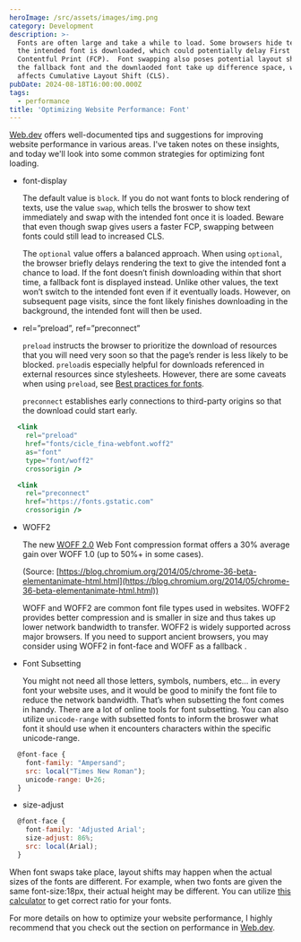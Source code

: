 ```yaml
---
heroImage: /src/assets/images/img.png
category: Development
description: >-
  Fonts are often large and take a while to load. Some browsers hide text until
  the intended font is downloaded, which could potentially delay First
  Contentful Print (FCP).  Font swapping also poses potential layout shifts when
  the fallback font and the downlaoded font take up difference space, which
  affects Cumulative Layout Shift (CLS).
pubDate: 2024-08-18T16:00:00.000Z
tags:
  - performance
title: 'Optimizing Website Performance: Font'
---
```


[Web.dev](https://web.dev/learn/performance) offers well-documented tips and suggestions for improving website performance in various areas. I've taken notes on these insights, and today we'll look into some common strategies for optimizing font loading.

- font-display

  The default value is `block`. If you do not want fonts to block rendering of texts, use the value `swap`, which tells the broswer to show text immediately and swap with the intended font once it is loaded. Beware that even though swap gives users a faster FCP, swapping between fonts could still lead to increased CLS.

  The `optional` value offers a balanced approach. When using `optional`, the browser briefly delays rendering the text to give the intended font a chance to load. If the font doesn’t finish downloading within that short time, a fallback font is displayed instead. Unlike other values, the text won’t switch to the intended font even if it eventually loads. However, on subsequent page visits, since the font likely finishes downloading in the background, the intended font will then be used.

- rel=”preload”, ref=”preconnect”

  `preload` instructs the browser to prioritize the download of resources that you will need very soon so that the page’s render is less likely to be blocked. `preload`is especially helpful for downloads referenced in external resources since stylesheets. However, there are some caveats when using `preload`, see [Best practices for fonts](https://web.dev/articles/font-best-practices#be_cautious_when_using_preload_to_load_fonts).

  `preconnect` establishes early connections to third-party origins so that the download could start early.

```jsx
  <link
  	rel="preload"
    href="fonts/cicle_fina-webfont.woff2"
    as="font"
    type="font/woff2"
    crossorigin />

  <link
  	rel="preconnect"
  	href="https://fonts.gstatic.com"
  	crossorigin />
```

- WOFF2

  The new [WOFF 2.0](https://groups.google.com/a/chromium.org/forum/#!topic/chromium-dev/j27Ou4RtvQI/discussion) Web Font compression format offers a 30% average gain over WOFF 1.0 (up to 50%+ in some cases).

  (Source: [https://blog.chromium.org/2014/05/chrome-36-beta-elementanimate-html.html](https://blog.chromium.org/2014/05/chrome-36-beta-elementanimate-html.html))

  WOFF and WOFF2 are common font file types used in websites. WOFF2 provides better compression and is smaller in size and thus takes up lower network bandwidth to transfer. WOFF2 is widely supported across major browsers. If you need to support ancient browsers, you may consider using WOFF2 in font-face and WOFF as a fallback .

- Font Subsetting

  You might not need all those letters, symbols, numbers, etc… in every font your website uses, and it would be good to minify the font file to reduce the network bandwidth. That’s when subsetting the font comes in handy. There are a lot of online tools for font subsetting. You can also utilize `unicode-range` with subsetted fonts to inform the broswer what font it should use when it encounters characters within the specific unicode-range.

```jsx
  @font-face {
    font-family: "Ampersand";
    src: local("Times New Roman");
    unicode-range: U+26;
  }
```

- size-adjust

```jsx
  @font-face {
    font-family: 'Adjusted Arial';
    size-adjust: 86%;
    src: local(Arial);
  }
```

When font swaps take place, layout shifts may happen when the actual sizes of the fonts are different. For example, when two fonts are given the same font-size:18px, their actual height may be different. You can utilize [this calculator](https://deploy-preview-15--upbeat-shirley-608546.netlify.app/perfect-ish-font-fallback/) to get correct ratio for your fonts.

For more details on how to optimize your website performance, I highly recommend that you check out the section on performance in [Web.dev](https://web.dev/learn/performance).
